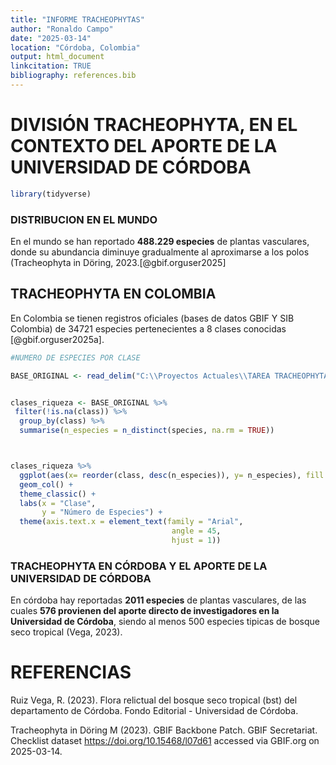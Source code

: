 ```yaml
---
title: "INFORME TRACHEOPHYTAS"
author: "Ronaldo Campo"
date: "2025-03-14"
location: "Córdoba, Colombia"
output: html_document
linkcitation: TRUE 
bibliography: references.bib
---
```


# DIVISIÓN TRACHEOPHYTA, EN EL CONTEXTO DEL APORTE DE LA UNIVERSIDAD DE CÓRDOBA

```r
library(tidyverse)
```

### DISTRIBUCION EN EL MUNDO

En el mundo se han reportado **488.229 especies** de plantas vasculares, donde su abundancia diminuye gradualmente al aproximarse a los polos (Tracheophyta in Döring, 2023.[@gbif.orguser2025]

## TRACHEOPHYTA EN COLOMBIA

En Colombia se tienen registros oficiales (bases de datos GBIF Y SIB Colombia) de 34721 especies pertenecientes a 8 clases conocidas [@gbif.orguser2025a].

```r
#NUMERO DE ESPECIES POR CLASE

BASE_ORIGINAL <- read_delim("C:\\Proyectos Actuales\\TAREA TRACHEOPHYTAS\\bases de datos\\DATOS_TRACHEOPHYTA_COLOMBIA\\tracheophyta_colombia.csv")


clases_riqueza <- BASE_ORIGINAL %>% 
 filter(!is.na(class)) %>% 
  group_by(class) %>% 
  summarise(n_especies = n_distinct(species, na.rm = TRUE)) 



clases_riqueza %>% 
  ggplot(aes(x= reorder(class, desc(n_especies)), y= n_especies), fill = "gray") +
  geom_col() +
  theme_classic() +
  labs(x = "Clase",
       y = "Número de Especies") +
  theme(axis.text.x = element_text(family = "Arial",
                                    angle = 45,
                                    hjust = 1))
```

### TRACHEOPHYTA EN CÓRDOBA Y EL APORTE DE LA UNIVERSIDAD DE CÓRDOBA

En córdoba hay reportadas **2011 especies** de plantas vasculares, de las cuales **576 provienen del aporte directo de investigadores en la Universidad de Córdoba**, siendo al menos 500 especies tipicas de bosque seco tropical (Vega, 2023).

# REFERENCIAS

Ruiz Vega, R. (2023). Flora relictual del bosque seco tropical (bst) del departamento de Córdoba. Fondo Editorial - Universidad de Córdoba.

Tracheophyta in Döring M (2023). GBIF Backbone Patch. GBIF Secretariat. Checklist dataset <https://doi.org/10.15468/l07d61> accessed via GBIF.org on 2025-03-14.
